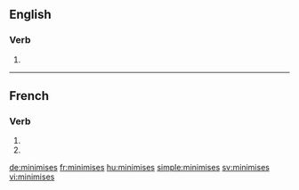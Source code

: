 {{also|minimisés}}
==English==

===Verb===
{{head|en|verb form}}

# {{en-third-person singular of|minimise}}

----

==French==

===Verb===
{{fr-verb-form}}

# {{conjugation of|minimiser||2|s|pres|ind|lang=fr}}
# {{conjugation of|minimiser||2|s|pres|sub|lang=fr}}

[[de:minimises]]
[[fr:minimises]]
[[hu:minimises]]
[[simple:minimises]]
[[sv:minimises]]
[[vi:minimises]]
